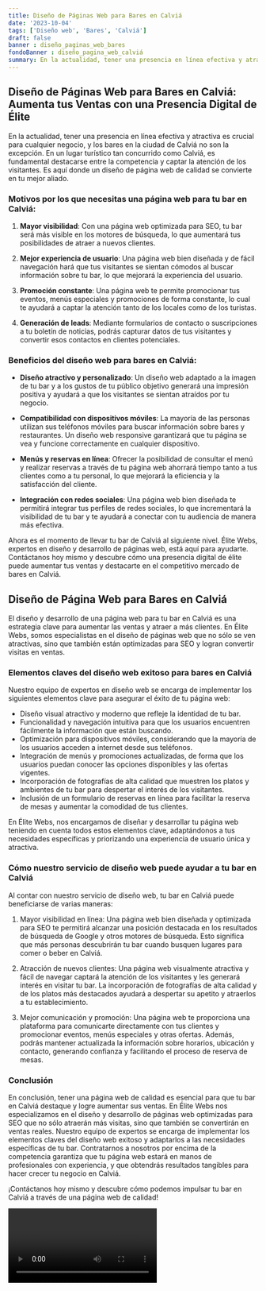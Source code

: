 ```yaml
---
title: Diseño de Páginas Web para Bares en Calviá
date: '2023-10-04'
tags: ['Diseño web', 'Bares', 'Calviá']
draft: false
banner : diseño_paginas_web_bares
fondoBanner : diseño_pagina_web_calviá
summary: En la actualidad, tener una presencia en línea efectiva y atractiva es crucial para cualquier negocio, y los bares en la ciudad de Calviá no son la excepción. En un lugar turístico tan concurrido como Calviá, es fundamental destacarse entre la competencia y captar la atención de los visitantes. Es aquí donde un diseño de página web de calidad se convierte en tu mejor aliado.
---
```


## Diseño de Páginas Web para Bares en Calviá: Aumenta tus Ventas con una Presencia Digital de Élite

En la actualidad, tener una presencia en línea efectiva y atractiva es crucial para cualquier negocio, y los bares en la ciudad de Calviá no son la excepción. En un lugar turístico tan concurrido como Calviá, es fundamental destacarse entre la competencia y captar la atención de los visitantes. Es aquí donde un diseño de página web de calidad se convierte en tu mejor aliado.

### Motivos por los que necesitas una página web para tu bar en Calviá:

1. **Mayor visibilidad**: Con una página web optimizada para SEO, tu bar será más visible en los motores de búsqueda, lo que aumentará tus posibilidades de atraer a nuevos clientes.

2. **Mejor experiencia de usuario**: Una página web bien diseñada y de fácil navegación hará que tus visitantes se sientan cómodos al buscar información sobre tu bar, lo que mejorará la experiencia del usuario.

3. **Promoción constante**: Una página web te permite promocionar tus eventos, menús especiales y promociones de forma constante, lo cual te ayudará a captar la atención tanto de los locales como de los turistas.

4. **Generación de leads**: Mediante formularios de contacto o suscripciones a tu boletín de noticias, podrás capturar datos de tus visitantes y convertir esos contactos en clientes potenciales.

### Beneficios del diseño web para bares en Calviá:

- **Diseño atractivo y personalizado**: Un diseño web adaptado a la imagen de tu bar y a los gustos de tu público objetivo generará una impresión positiva y ayudará a que los visitantes se sientan atraídos por tu negocio.

- **Compatibilidad con dispositivos móviles**: La mayoría de las personas utilizan sus teléfonos móviles para buscar información sobre bares y restaurantes. Un diseño web responsive garantizará que tu página se vea y funcione correctamente en cualquier dispositivo.

- **Menús y reservas en línea**: Ofrecer la posibilidad de consultar el menú y realizar reservas a través de tu página web ahorrará tiempo tanto a tus clientes como a tu personal, lo que mejorará la eficiencia y la satisfacción del cliente.

- **Integración con redes sociales**: Una página web bien diseñada te permitirá integrar tus perfiles de redes sociales, lo que incrementará la visibilidad de tu bar y te ayudará a conectar con tu audiencia de manera más efectiva.

Ahora es el momento de llevar tu bar de Calviá al siguiente nivel. Élite Webs, expertos en diseño y desarrollo de páginas web, está aquí para ayudarte. Contáctanos hoy mismo y descubre cómo una presencia digital de élite puede aumentar tus ventas y destacarte en el competitivo mercado de bares en Calviá.

<GifSeo />

<Cta />

## Diseño de Página Web para Bares en Calviá

El diseño y desarrollo de una página web para tu bar en Calviá es una estrategia clave para aumentar las ventas y atraer a más clientes. En Élite Webs, somos especialistas en el diseño de páginas web que no sólo se ven atractivas, sino que también están optimizadas para SEO y logran convertir visitas en ventas.

### Elementos claves del diseño web exitoso para bares en Calviá

Nuestro equipo de expertos en diseño web se encarga de implementar los siguientes elementos clave para asegurar el éxito de tu página web:

- Diseño visual atractivo y moderno que refleje la identidad de tu bar.
- Funcionalidad y navegación intuitiva para que los usuarios encuentren fácilmente la información que están buscando.
- Optimización para dispositivos móviles, considerando que la mayoría de los usuarios acceden a internet desde sus teléfonos.
- Integración de menús y promociones actualizadas, de forma que los usuarios puedan conocer las opciones disponibles y las ofertas vigentes.
- Incorporación de fotografías de alta calidad que muestren los platos y ambientes de tu bar para despertar el interés de los visitantes.
- Inclusión de un formulario de reservas en línea para facilitar la reserva de mesas y aumentar la comodidad de tus clientes.

En Élite Webs, nos encargamos de diseñar y desarrollar tu página web teniendo en cuenta todos estos elementos clave, adaptándonos a tus necesidades específicas y priorizando una experiencia de usuario única y atractiva.

### Cómo nuestro servicio de diseño web puede ayudar a tu bar en Calviá

Al contar con nuestro servicio de diseño web, tu bar en Calviá puede beneficiarse de varias maneras:

1. Mayor visibilidad en línea: Una página web bien diseñada y optimizada para SEO te permitirá alcanzar una posición destacada en los resultados de búsqueda de Google y otros motores de búsqueda. Esto significa que más personas descubrirán tu bar cuando busquen lugares para comer o beber en Calviá.

2. Atracción de nuevos clientes: Una página web visualmente atractiva y fácil de navegar captará la atención de los visitantes y les generará interés en visitar tu bar. La incorporación de fotografías de alta calidad y de los platos más destacados ayudará a despertar su apetito y atraerlos a tu establecimiento.

3. Mejor comunicación y promoción: Una página web te proporciona una plataforma para comunicarte directamente con tus clientes y promocionar eventos, menús especiales y otras ofertas. Además, podrás mantener actualizada la información sobre horarios, ubicación y contacto, generando confianza y facilitando el proceso de reserva de mesas.

### Conclusión

En conclusión, tener una página web de calidad es esencial para que tu bar en Calviá destaque y logre aumentar sus ventas. En Élite Webs nos especializamos en el diseño y desarrollo de páginas web optimizadas para SEO que no sólo atraerán más visitas, sino que también se convertirán en ventas reales. Nuestro equipo de expertos se encarga de implementar los elementos claves del diseño web exitoso y adaptarlos a las necesidades específicas de tu bar. Contratarnos a nosotros por encima de la competencia garantiza que tu página web estará en manos de profesionales con experiencia, y que obtendrás resultados tangibles para hacer crecer tu negocio en Calviá.

¡Contáctanos hoy mismo y descubre cómo podemos impulsar tu bar en Calviá a través de una página web de calidad!

<Video />

<CtaBot job='Bares' city='Calviá'/>

<Gmaps query='Calviá+españa+maps' />